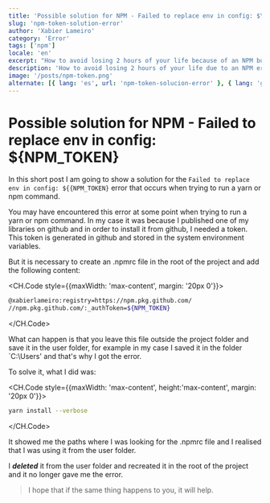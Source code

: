 ```yaml
---
title: 'Possible solution for NPM - Failed to replace env in config: $\{NPM_TOKEN}'
slug: 'npm-token-solution-error'
author: 'Xabier Lameiro'
category: 'Error'
tags: ['npm']
locale: 'en'
excerpt: "How to avoid losing 2 hours of your life because of an NPM bug, that doesn't let you run yarn or npm commands"
description: 'How to avoid losing 2 hours of your life due to an NPM error, which does not let you run yarn or npm commands. This error occurs when you try to run a yarn or npm command and you get the following error: Failed to replace env in config: ${{NPM_TOKEN}'
image: '/posts/npm-token.png'
alternate: [{ lang: 'es', url: 'npm-token-solucion-error' }, { lang: 'gl', url: 'npm-token-solucion-erro' }]
---
```


# Possible solution for NPM - Failed to replace env in config: $\{NPM_TOKEN}

<Date date="01-03-2023" />

<GoogleAdsense slot="6172794554" horizontal />

In this short post I am going to show a solution for the `Failed to replace env in config: ${{NPM_TOKEN}` error that occurs when trying to run a yarn or npm command.

You may have encountered this error at some point when trying to run a yarn or npm command. In my case it was
because I published one of my libraries on github and in order to install it from github, I needed a token.
This token is generated in github and stored in the system environment variables.

But it is necessary to create an .npmrc file in the root of the project and add the following content:

<CH.Code style={{maxWidth: 'max-content', margin: '20px 0'}}>

```bash .npmrc
@xabierlameiro:registry=https://npm.pkg.github.com/
//npm.pkg.github.com/:_authToken=${NPM_TOKEN}
```

</CH.Code>

What can happen is that you leave this file outside the project folder and save it in the user folder,
for example in my case I saved it in the folder `C:\Users' and that's why I got the error.

To solve it, what I did was:

<CH.Code style={{maxWidth: 'max-content', height:'max-content', margin: '20px 0'}}>

```bash
yarn install --verbose
```

</CH.Code>

It showed me the paths where I was looking for the .npmrc file and I realised that I was using it from the user folder.

I **_deleted_** it from the user folder and recreated it in the root of the project and it no longer gave me the error.

> I hope that if the same thing happens to you, it will help.
